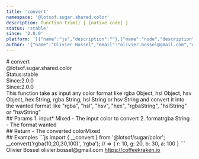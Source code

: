 ```yaml
---
title: 'convert'
namespace: '@lotsof.sugar.shared.color'
description: function trim() { [native code] }
status: 'stable'
since: '2.0.0'
platform: '[{"name":"js","description":""},{"name":"node","description":""}]'
author: '{"name":"Olivier Bossel","email":"olivier.bossel@gmail.com","url":"https://coffeekraken.io"}'
---
```

<div class="docmap-mdx">
# convert
<div class="_namespace">@lotsof.sugar.shared.color</div>
<div class="_metas">
<div class="_status"><span class="_status-label">Status:</span><span class="_status-value -stable">stable</span></div>
<div class="_since"><span class="_since-label">Since:</span><span class="_since-value">2.0.0</span></div>
<div class="_since"><span class="_since-label">Since:</span><span class="_since-value">2.0.0</span></div>
</div>
<div class="_description">
This function take as input any color format like rgba Object, hsl Object, hsv Object, hex String, rgba String, hsl String or hsv String
and convert it into the wanted format like "rgba", "hsl", "hsv", "hex", "rgbaString", "hslString" or "hsvString"
</div>
<div class="_params">
## Params
1. <span class="_name">input<span class="_required">*</span></span><span class="_default"></span> <span class="_type">Mixed</span>
   - The input color to convert
2. <span class="_name">format</span><span class="_default">rgba</span> <span class="_type">String</span>
   - The format wanted
</div>
<div class="_return">
## Return
- <span class="_description">The converted color</span><span class="_default"></span><span class="_type">Mixed</span>
</div>
<div class="_examples">
## Examples
```js
import { __convert } from '@lotsof/sugar/color';
__convert('rgba(10,20,30,100)', 'rgba'); // => { r: 10, g: 20, b: 30, a: 100 }
```
</div>
<div class="_author">
<span class="_name">Olivier Bossel</span>
<span class="_email">olivier.bossel@gmail.com</span>
<a href="https://coffeekraken.io" target="_blank" class="_url">https://coffeekraken.io</a>
</div>
</div>